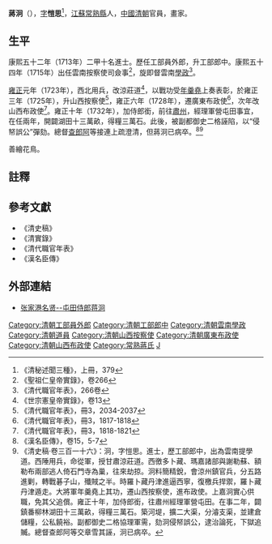 {{明清人物信息框
| 姓名 = 蔣泂
| 原名 =
| 圖片名稱= 
| 圖片大小 = 240px
| 圖片說明 =
| 最高職務 = 山西布政使加侍郎銜
| 國家 = 大清
| 爵位 =
| 籍貫 = [[江蘇|江蘇]][[常熟縣|常熟縣]]
| 族裔 = 漢族
| 旗籍 = 
| 字號 = 字愷思
| 諡號 = 
| 出生日期 = 生年不詳
| 出生地點 = 
| 逝世日期 = 卒年不詳
| 逝世地點 = 
| 墓葬 =
| 配偶 =
| 親屬 =（曾祖）[[蔣棻|蔣棻]]<br>（祖父）[[蔣伊|蔣伊]]<br>（父）[[蔣陳錫|蔣陳錫]]<br>（兄）[[蔣漣|蔣漣]]
| 出身 = 
*康熙五十二年癸巳恩科進士出身
| 經歷 = 
| 著作 =
}}

'''蔣泂'''（{{bd|？||？|catIdx=Jiang蔣}}），[[表字|字]]'''愷思'''<ref>《清秘述聞三種》，上冊，379</ref>，[[江蘇|江蘇]][[常熟縣|常熟縣]]人，[[中國|中國]][[清朝|清朝]]官員，畫家。

== 生平 ==
康熙五十二年（1713年）二甲十名進士。歷任工部員外郎，升工部郎中。康熙五十四年（1715年）出任雲南按察使司僉事<ref>《聖祖仁皇帝實錄》，卷266</ref>，旋即督雲南[[學政|學政]]<ref>《清代職官年表》，266卷</ref>。

[[雍正|雍正]]元年（1723年），西北用兵，改涼莊道<ref>《世宗憲皇帝實錄》，卷13</ref>，以戰功受[[年羹堯|年羹堯]]上奏表彰，於雍正三年（1725年），升山西按察使<ref>《清代職官年表》，冊3，2034-2037</ref>，雍正六年（1728年），遷廣東布政使<ref>《清代職官年表》，冊3，1817-1818</ref>，次年改山西布政使<ref>《清代職官年表》，冊3，1818-1821</ref>。雍正十年（1732年），加侍郎銜，前往[[肅州|肅州]]，經理軍營屯田事宜，在任兩年，開闢湖田十三萬畝，得糧三萬石。此後，被副都御史二格誣陷，以“侵帑誤公”彈劾。總督[[查郎阿|查郎阿]]等接連上疏澄清，但蔣泂已病卒。<ref>《漢名臣傳》，卷15，5-7</ref><ref>《清史稿·卷三百一十六》：泂，字愷思。進士，歷工部郎中，出為雲南提學道。西陲用兵，命從軍，授甘肅涼莊道。西徼多卜藏、瑪嘉諸部與謝勒蘇、額勒布兩部逃人倚石門寺為巢，往來劫掠。泂料簡精銳，會涼州鎮官兵，分五路進剿，轉戰碁子山，殲賊之半。時羅卜藏丹津進逼西寧，復檄兵捍禦，羅卜藏丹津遁走。大將軍年羹堯上其功，遷山西按察使，進布政使。上嘉泂實心供職，免其父追償。雍正十年，加侍郎銜，往肅州經理軍營屯田。在事二年，闢鎮番柳林湖田十三萬畝，得糧三萬石。築河堤，擴二大渠，分濬支渠，並建倉儲糧，公私饒裕。副都御史二格協理軍需，劾泂侵帑誤公，逮治論死，下獄追贓。總督查郎阿等交章雪其誣，泂已病卒。</ref>

善繪花鳥。

== 註釋 ==
{{reflist}}

== 參考文獻 ==
*《清史稿》
*《清實錄》
*《清代職官年表》 
*《漢名臣傳》

==外部連結==
*[http://zjg.wenming.cn/mlgc/rwls/zjgmx/201011/t20101118_16270.shtml 张家港名贤--屯田侍郎蒋泂] {{Wayback|url=http://zjg.wenming.cn/mlgc/rwls/zjgmx/201011/t20101118_16270.shtml |date=20111120054837 }}

{{康熙五十二年癸巳恩科殿試金榜}}
{{蔣棻家族}}
{{DEFAULTSORT:Jiang蔣}}
[[Category:清朝工部員外郎|Category:清朝工部員外郎]]
[[Category:清朝工部郎中|Category:清朝工部郎中]]
[[Category:清朝雲南學政|Category:清朝雲南學政]]
[[Category:清朝道員|Category:清朝道員]]
[[Category:清朝山西按察使|Category:清朝山西按察使]]
[[Category:清朝廣東布政使|Category:清朝廣東布政使]]
[[Category:清朝山西布政使|Category:清朝山西布政使]]
[[Category:常熟蔣氏|Category:常熟蔣氏]]
[[Category:蔣姓|J]]